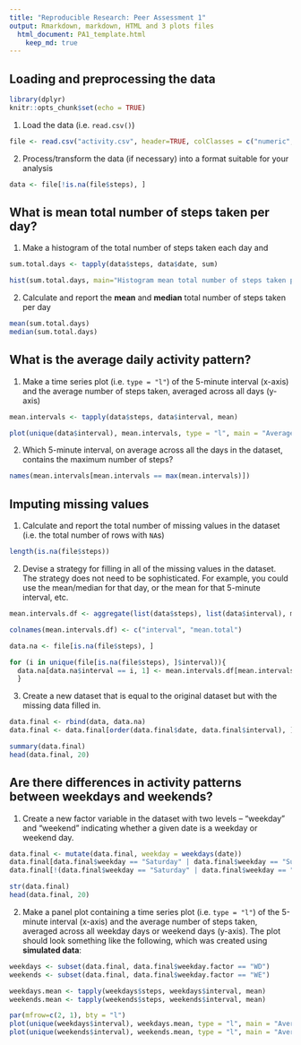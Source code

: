 ```yaml
---
title: "Reproducible Research: Peer Assessment 1"
output: Rmarkdown, markdown, HTML and 3 plots files 
  html_document: PA1_template.html
    keep_md: true
---
```



## Loading and preprocessing the data

```r
library(dplyr)
knitr::opts_chunk$set(echo = TRUE)
```

1. Load the data (i.e. `read.csv()`)

```r

file <- read.csv("activity.csv", header=TRUE, colClasses = c("numeric", "Date",     "numeric"))

```
2. Process/transform the data (if necessary) into a format suitable for your analysis

```r

data <- file[!is.na(file$steps), ]

```
## What is mean total number of steps taken per day?

1. Make a histogram of the total number of steps taken each day and 

```r

sum.total.days <- tapply(data$steps, data$date, sum)

hist(sum.total.days, main="Histogram mean total number of steps taken per day", xlab= "Mean total number of steps taken per day")

```

2. Calculate and report the **mean** and **median** total number of steps taken per day

```r

mean(sum.total.days)
median(sum.total.days)

```

## What is the average daily activity pattern?

1. Make a time series plot (i.e. `type = "l"`) of the 5-minute interval (x-axis) and the average number of steps taken, averaged across all days (y-axis)

```r

mean.intervals <- tapply(data$steps, data$interval, mean)

plot(unique(data$interval), mean.intervals, type = "l", main = "Average Daily Activity", xlab = "Intervals", ylab = "Average across all days")

```

2. Which 5-minute interval, on average across all the days in the dataset, contains the maximum number of steps?

```r

names(mean.intervals[mean.intervals == max(mean.intervals)])

```
## Imputing missing values

1. Calculate and report the total number of missing values in the dataset (i.e. the total number of rows with `NA`s)

``` r

length(is.na(file$steps))

```

2. Devise a strategy for filling in all of the missing values in the dataset. The strategy does not need to be sophisticated. For example, you could use the mean/median for that day, or the mean for that 5-minute interval, etc.

``` r

mean.intervals.df <- aggregate(list(data$steps), list(data$interval), mean)

colnames(mean.intervals.df) <- c("interval", "mean.total")

data.na <- file[is.na(file$steps), ]

for (i in unique(file[is.na(file$steps), ]$interval)){
  data.na[data.na$interval == i, 1] <- mean.intervals.df[mean.intervals.df$interval == i, 2]
  }

```

3. Create a new dataset that is equal to the original dataset but with the missing data filled in.

``` r

data.final <- rbind(data, data.na)
data.final <- data.final[order(data.final$date, data.final$interval), ]

summary(data.final)
head(data.final, 20)

```

## Are there differences in activity patterns between weekdays and weekends?

1. Create a new factor variable in the dataset with two levels -- "weekday" and "weekend" indicating whether a given date is a weekday or weekend day.

``` r

data.final <- mutate(data.final, weekday = weekdays(date))
data.final[data.final$weekday == "Saturday" | data.final$weekday == "Sunday", "weekday.factor"] <- c("WE")
data.final[!(data.final$weekday == "Saturday" | data.final$weekday == "Sunday"), "weekday.factor"] <- c("WD")

str(data.final)
head(data.final, 20)

```

2. Make a panel plot containing a time series plot (i.e. `type = "l"`) of the 5-minute interval (x-axis) and the average number of steps taken, averaged across all weekday days or weekend days (y-axis). The plot should look something like the following, which was created using **simulated data**:

``` r

weekdays <- subset(data.final, data.final$weekday.factor == "WD")
weekends <- subset(data.final, data.final$weekday.factor == "WE")

weekdays.mean <- tapply(weekdays$steps, weekdays$interval, mean)
weekends.mean <- tapply(weekends$steps, weekends$interval, mean)

par(mfrow=c(2, 1), bty = "l")
plot(unique(weekdays$interval), weekdays.mean, type = "l", main = "Average Daily Activity on Regular Weekdays", xlab = "Intervals", ylab = "Average across all days")
plot(unique(weekends$interval), weekends.mean, type = "l", main = "Average Daily Activity on Weekends", xlab = "Intervals", ylab = "Average across all days")


```